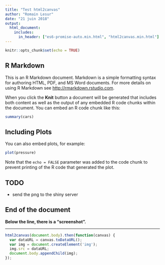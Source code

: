 ```yaml
---
title: "Test html2canvas"
author: "Romain Lesur"
date: "21 juin 2018"
output: 
  html_document:
    includes:
      in_header: ["es6-promise-auto.min.html", "html2canvas.min.html"]
---
```


```r
knitr::opts_chunk$set(echo = TRUE)
```

## R Markdown

This is an R Markdown document. Markdown is a simple formatting syntax for authoring HTML, PDF, and MS Word documents. For more details on using R Markdown see <http://rmarkdown.rstudio.com>.

When you click the **Knit** button a document will be generated that includes both content as well as the output of any embedded R code chunks within the document. You can embed an R code chunk like this:

```r
summary(cars)
```

## Including Plots

You can also embed plots, for example:

```r
plot(pressure)
```

Note that the `echo = FALSE` parameter was added to the code chunk to prevent printing of the R code that generated the plot.

## TODO

- send the png to the shiny server

## End of the document

**Below the line, there is a "screenshot".**

---

```js
html2canvas(document.body).then(function(canvas) {
  var dataURL = canvas.toDataURL();
  var img = document.createElement('img');
  img.src = dataURL;
  document.body.appendChild(img);
});
```
